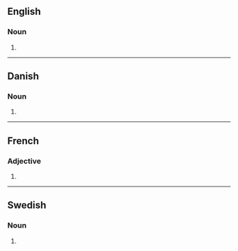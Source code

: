 ==English==

===Noun===
{{head|en|noun plural form}}

# {{plural of|formel|lang=en}}

----

==Danish==

===Noun===
{{head|da|noun form|g=c}}

# {{genitive singular indefinite of|formel|lang=da}}

----

==French==

===Adjective===
{{head|fr|adjective form}}

# {{masculine plural of|formel|lang=fr}}

----

==Swedish==

===Noun===
{{head|sv|noun form}}

# {{sv-noun-form-indef-gen|formel}}